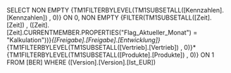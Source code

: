 SELECT NON EMPTY {TM1FILTERBYLEVEL(TM1SUBSETALL([Kennzahlen].[Kennzahlen]) , 0)} ON 0, NON EMPTY {FILTER(TM1SUBSETALL([Zeit].[Zeit]) , ([Zeit].[Zeit].CURRENTMEMBER.PROPERTIES("Flag_Aktueller_Monat") = "Kalkulation"))}*{[Freigabe].[Freigabe].[Entwicklung]}*{TM1FILTERBYLEVEL(TM1SUBSETALL([Vertrieb].[Vertrieb]) , 0)}*{TM1FILTERBYLEVEL(TM1SUBSETALL([Produkte].[Produkte]) , 0)} ON 1 FROM [BER] WHERE ([Version].[Version].[Ist_EUR])